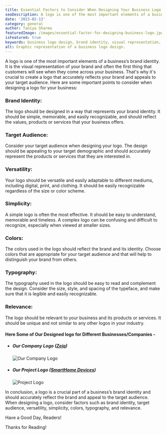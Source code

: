 ```yaml
---
title: Essential Factors to Consider When Designing Your Business Logo
seoDescription: A logo is one of the most important elements of a business’s brand identity. It is the visual representation of your brand and often the first thing that customers will see when they come across your business. That's why it's crucial to create a logo that accurately reflects your brand and appeals to your target audience.
date: '2023-02-13'
category: general
author: Taniya Sharma
featuredImage: /images/essential-factor-for-designing-business-logo.jpg
isFeatured: true
keywords: business logo design, brand identity, visual representation, target audience appeal, brand image, logo creation.
alt: Graphic representation of a business logo design.
---
```


A logo is one of the most important elements of a business’s brand identity. It is the visual representation of your brand and often the first thing that customers will see when they come across your business. That's why it's crucial to create a logo that accurately reflects your brand and appeals to your target audience. Here are some important points to consider when designing a logo for your business:

### Brand Identity:

The logo should be designed in a way that represents your brand identity. It should be simple, memorable, and easily recognizable, and should reflect the values, products or services that your business offers.

### Target Audience:

Consider your target audience when designing your logo. The design should be appealing to your target demographic and should accurately represent the products or services that they are interested in.

### Versatility:

Your logo should be versatile and easily adaptable to different mediums, including digital, print, and clothing. It should be easily recognizable regardless of the size or color scheme.

### Simplicity:

A simple logo is often the most effective. It should be easy to understand, memorable and timeless. A complex logo can be confusing and difficult to recognize, especially when viewed at smaller sizes.

### Colors:

The colors used in the logo should reflect the brand and its identity. Choose colors that are appropriate for your target audience and that will help to distinguish your brand from others.

### Typography:

The typography used in the logo should be easy to read and complement the design. Consider the size, style, and spacing of the typeface, and make sure that it is legible and easily recognizable.

### Relevance:

The logo should be relevant to your business and its products or services. It should be unique and not similar to any other logos in your industry.

#### Here Some of Our Designed logo for Different Businesses/Companies -

- ##### Our Company Logo ([**Zeiq**](https://www.zeiq.co/))

  ![Our Company Logo](../images/zeiq-bloglogo.png)

- ##### Our Project Logo ([**SmartHome Devices**](https://shdevices.ca/))
  ![Project Logo](../images/shdevices-bloglogo.png)

In conclusion, a logo is a crucial part of a business’s brand identity and should accurately reflect the brand and appeal to the target audience. When designing a logo, consider factors such as brand identity, target audience, versatility, simplicity, colors, typography, and relevance.

Have a Good Day, Readers!

Thanks for Reading!
